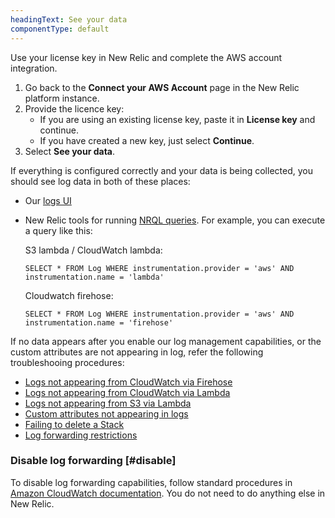 ```yaml
---
headingText: See your data
componentType: default
---
```

Use your license key in New Relic and complete the AWS account integration.
1. Go back to the <DNT>**Connect your AWS Account**</DNT> page in the New Relic platform instance.
2. Provide the licence key:
   * If you are using an existing license key, paste it in <DNT>**License key**</DNT> and continue.
   * If you have created a new key, just select <DNT>**Continue**</DNT>. 
9. Select <DNT>**See your data**</DNT>.

If everything is configured correctly and your data is being collected, you should see log data in both of these places:

* Our [logs UI](https://one.newrelic.com/launcher/logger.log-launcher)
* New Relic tools for running [NRQL queries](/docs/chart-builder/use-chart-builder/choose-data/use-advanced-nrql-mode-specify-data).
For example, you can execute a query like this:

   S3 lambda / CloudWatch lambda:
   ```
   SELECT * FROM Log WHERE instrumentation.provider = 'aws' AND instrumentation.name = 'lambda'
   ```
   Cloudwatch firehose:
   ```
   SELECT * FROM Log WHERE instrumentation.provider = 'aws' AND instrumentation.name = 'firehose'
   ```

If no data appears after you enable our log management capabilities, or the custom attributes are not appearing in log, refer the following troubleshooing procedures:
* [Logs not appearing from CloudWatch via Firehose](/docs/logs/troubleshooting/aws-log-integration-issues/logs-not-appearing-from-cloudwatch-firehose)
* [Logs not appearing from CloudWatch via Lambda](/docs/logs/troubleshooting/aws-log-integration-issues/logs-not-appearing-from-cloudwatch-lambda)
* [Logs not appearing from S3 via Lambda](/docs/logs/troubleshooting/aws-log-integration-issues/logs-not-appearing-from-s3-lambda)
* [Custom attributes not appearing in logs](/docs/logs/troubleshooting/aws-log-integration-issues/custom-attributes-not-appearing)
* [Failing to delete a Stack](/docs/logs/troubleshooting/aws-log-integration-issues/stack-deletion-fails)
* [Log forwarding restrictions](/docs/logs/troubleshooting/aws-log-integration-issues/log-forwarding-restrictions)

### Disable log forwarding [#disable]

To disable log forwarding capabilities, follow standard procedures in [Amazon CloudWatch documentation](https://docs.aws.amazon.com/AmazonCloudWatch/latest/logs/WhatIsCloudWatchLogs.html). You do not need to do anything else in New Relic.
